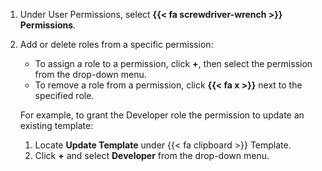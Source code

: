 1. Under User Permissions, select **{{< fa screwdriver-wrench >}} Permissions**.

1. Add or delete roles from a specific permission:
    - To assign a role to a permission, click **+**, then select the permission from the drop-down menu.
    - To remove a role from a permission, click **{{< fa x >}}** next to the specified role.

    For example, to grant the [Developer]{.role} role the permission to update an existing template:
    
    1. Locate **Update Template** under {{< fa clipboard >}} Template. 
    1. Click **+** and select **Developer** from the drop-down menu.